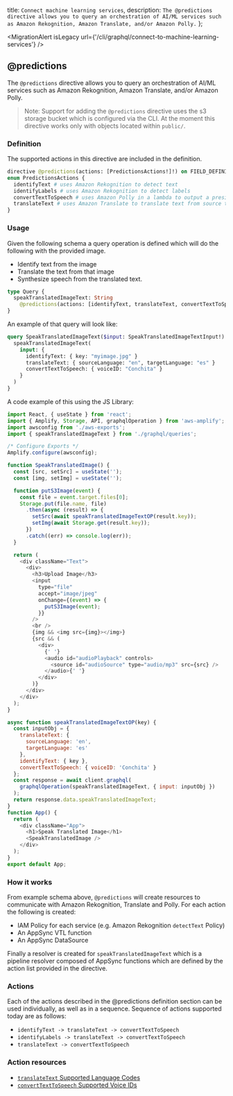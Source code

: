   title: `Connect machine learning services`,
  description: `The @predictions directive allows you to query an orchestration of AI/ML services such as Amazon Rekognition, Amazon Translate, and/or Amazon Polly.`
};

<MigrationAlert
  isLegacy
  url={'/cli/graphql/connect-to-machine-learning-services'}
/>

## @predictions

The `@predictions` directive allows you to query an orchestration of AI/ML services such as Amazon Rekognition, Amazon Translate, and/or Amazon Polly.

> Note: Support for adding the `@predictions` directive uses the s3 storage bucket which is configured via the CLI. At the moment this directive works only with objects located within `public/`.

### Definition

The supported actions in this directive are included in the definition.

```graphql
directive @predictions(actions: [PredictionsActions!]!) on FIELD_DEFINITION
enum PredictionsActions {
  identifyText # uses Amazon Rekognition to detect text
  identifyLabels # uses Amazon Rekognition to detect labels
  convertTextToSpeech # uses Amazon Polly in a lambda to output a presigned url to synthesized speech
  translateText # uses Amazon Translate to translate text from source to target language
}
```

### Usage

Given the following schema a query operation is defined which will do the following with the provided image.

- Identify text from the image
- Translate the text from that image
- Synthesize speech from the translated text.

```graphql
type Query {
  speakTranslatedImageText: String
    @predictions(actions: [identifyText, translateText, convertTextToSpeech])
}
```

An example of that query will look like:

```graphql
query SpeakTranslatedImageText($input: SpeakTranslatedImageTextInput!) {
  speakTranslatedImageText(
    input: {
      identifyText: { key: "myimage.jpg" }
      translateText: { sourceLanguage: "en", targetLanguage: "es" }
      convertTextToSpeech: { voiceID: "Conchita" }
    }
  )
}
```

A code example of this using the JS Library:

```js
import React, { useState } from 'react';
import { Amplify, Storage, API, graphqlOperation } from 'aws-amplify';
import awsconfig from './aws-exports';
import { speakTranslatedImageText } from './graphql/queries';

/* Configure Exports */
Amplify.configure(awsconfig);

function SpeakTranslatedImage() {
  const [src, setSrc] = useState('');
  const [img, setImg] = useState('');

  function putS3Image(event) {
    const file = event.target.files[0];
    Storage.put(file.name, file)
      .then(async (result) => {
        setSrc(await speakTranslatedImageTextOP(result.key));
        setImg(await Storage.get(result.key));
      })
      .catch((err) => console.log(err));
  }

  return (
    <div className="Text">
      <div>
        <h3>Upload Image</h3>
        <input
          type="file"
          accept="image/jpeg"
          onChange={(event) => {
            putS3Image(event);
          }}
        />
        <br />
        {img && <img src={img}></img>}
        {src && (
          <div>
            {' '}
            <audio id="audioPlayback" controls>
              <source id="audioSource" type="audio/mp3" src={src} />
            </audio>{' '}
          </div>
        )}
      </div>
    </div>
  );
}

async function speakTranslatedImageTextOP(key) {
  const inputObj = {
    translateText: {
      sourceLanguage: 'en',
      targetLanguage: 'es'
    },
    identifyText: { key },
    convertTextToSpeech: { voiceID: 'Conchita' }
  };
  const response = await client.graphql(
    graphqlOperation(speakTranslatedImageText, { input: inputObj })
  );
  return response.data.speakTranslatedImageText;
}
function App() {
  return (
    <div className="App">
      <h1>Speak Translated Image</h1>
      <SpeakTranslatedImage />
    </div>
  );
}
export default App;
```

### How it works

From example schema above, `@predictions` will create resources to communicate with Amazon Rekognition, Translate and Polly. For each action the following is created:

- IAM Policy for each service (e.g. Amazon Rekognition `detectText` Policy)
- An AppSync VTL function
- An AppSync DataSource

Finally a resolver is created for `speakTranslatedImageText` which is a pipeline resolver composed of AppSync functions which are defined by the action list provided in the directive.

### Actions

Each of the actions described in the @predictions definition section can be used individually, as well as in a sequence. Sequence of actions supported today are as follows:

- `identifyText -> translateText -> convertTextToSpeech`
- `identifyLabels -> translateText -> convertTextToSpeech`
- `translateText -> convertTextToSpeech`

### Action resources

- [`translateText` Supported Language Codes](https://docs.aws.amazon.com/translate/latest/dg/what-is.html#what-is-languages)
- [`convertTextToSpeech` Supported Voice IDs](https://docs.aws.amazon.com/polly/latest/dg/voicelist.html)
